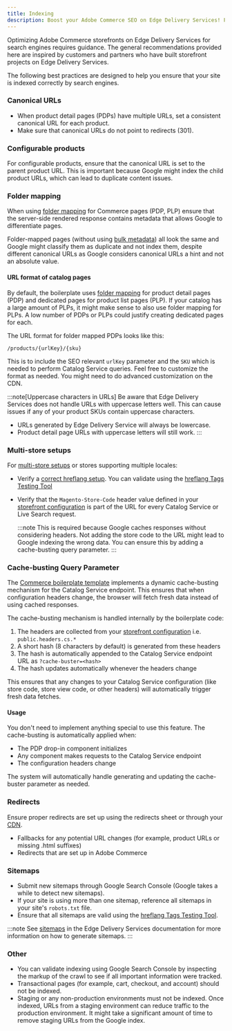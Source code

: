```yaml
---
title: Indexing
description: Boost your Adobe Commerce SEO on Edge Delivery Services! Follow our guidelines on data layers, canonical URLs, redirects, and sitemaps.
---
```



Optimizing Adobe Commerce storefronts on Edge Delivery Services for search engines requires guidance. The general recommendations provided here are inspired by customers and partners who have built storefront projects on Edge Delivery Services.

The following best practices are designed to help you ensure that your site is indexed correctly by search engines.

### Canonical URLs

- When product detail pages (PDPs) have multiple URLs, set a consistent canonical URL for each product.
- Make sure that canonical URLs do not point to redirects (301).

### Configurable products

For configurable products, ensure that the canonical URL is set to the parent product URL. This is important because Google might index the child product URLs, which can lead to duplicate content issues.

### Folder mapping

When using [folder mapping](https://www.aem.live/developer/folder-mapping) for Commerce pages (PDP, PLP) ensure that the server-side rendered response contains metadata that allows Google to differentiate pages.

Folder-mapped pages (without using [bulk metadata](https://www.aem.live/docs/bulk-metadata)) all look the same and Google might classify them as duplicate and not index them, despite different canonical URLs as Google considers canonical URLs a hint and not an absolute value.

#### URL format of catalog pages

By default, the boilerplate uses [folder mapping](https://www.aem.live/developer/folder-mapping) for product detail pages (PDP) and dedicated pages for product list pages (PLP). If your catalog has a large amount of PLPs, it might make sense to also use folder mapping for PLPs. A low number of PDPs or PLPs could justify creating dedicated pages for each.

The URL format for folder mapped PDPs looks like this:

```plaintext
/products/{urlKey}/{sku}
```

This is to include the SEO relevant `urlKey` parameter and the `SKU` which is needed to perform Catalog Service queries. Feel free to customize the format as needed. You might need to do advanced customization on the CDN.

:::note[Uppercase characters in URLs]
Be aware that Edge Delivery Services does not handle URLs with uppercase letters well. This can cause issues if any of your product SKUs contain uppercase characters.

- URLs generated by Edge Delivery Service will always be lowercase.
- Product detail page URLs with uppercase letters will still work.
  :::

### Multi-store setups

For [multi-store setups](/merchants/get-started/multistore) or stores supporting multiple locales:

- Verify a [correct hreflang setup](https://www.aem.live/developer/sitemap#specifying-the-primary-language-manually). You can validate using the [hreflang Tags Testing Tool](https://technicalseo.com/tools/hreflang/)

- Verify that the `Magento-Store-Code` header value defined in your [storefront configuration](/setup/configuration/commerce-configuration/) is part of the URL for every Catalog Service or Live Search request.

  :::note
  This is required because Google caches responses without considering headers. Not adding the store code to the URL might lead to Google indexing the wrong data. You can ensure this by adding a cache-busting query parameter.
  :::

### Cache-busting Query Parameter

The [Commerce boilerplate template](https://github.com/hlxsites/aem-boilerplate-commerce/tree/main) implements a dynamic cache-busting mechanism for the Catalog Service endpoint. This ensures that when configuration headers change, the browser will fetch fresh data instead of using cached responses.

The cache-busting mechanism is handled internally by the boilerplate code:

1. The headers are collected from your [storefront configuration](/setup/configuration/commerce-configuration/) i.e. `public.headers.cs.*`
2. A short hash (8 characters by default) is generated from these headers
3. The hash is automatically appended to the Catalog Service endpoint URL as `?cache-buster=<hash>`
4. The hash updates automatically whenever the headers change

This ensures that any changes to your Catalog Service configuration (like store code, store view code, or other headers) will automatically trigger fresh data fetches.

#### Usage

You don't need to implement anything special to use this feature. The cache-busting is automatically applied when:

- The PDP drop-in component initializes
- Any component makes requests to the Catalog Service endpoint
- The configuration headers change

The system will automatically handle generating and updating the cache-buster parameter as needed.

### Redirects

Ensure proper redirects are set up using the redirects sheet or through your [CDN](/setup/configuration/content-delivery-network/).

- Fallbacks for any potential URL changes (for example, product URLs or missing .html suffixes)
- Redirects that are set up in Adobe Commerce

### Sitemaps

- Submit new sitemaps through Google Search Console (Google takes a while to detect new sitemaps).
- If your site is using more than one sitemap, reference all sitemaps in your site's `robots.txt` file.
- Ensure that all sitemaps are valid using the [hreflang Tags Testing Tool](https://technicalseo.com/tools/hreflang/).

:::note
See [sitemaps](https://www.aem.live/developer/sitemap) in the Edge Delivery Services documentation for more information on how to generate sitemaps.
:::

### Other

- You can validate indexing using Google Search Console by inspecting the markup of the crawl to see if all important information were tracked.
- Transactional pages (for example, cart, checkout, and account) should not be indexed.
- Staging or any non-production environments must not be indexed. Once indexed, URLs from a staging environment can reduce traffic to the production environment. It might take a significant amount of time to remove staging URLs from the Google index.
